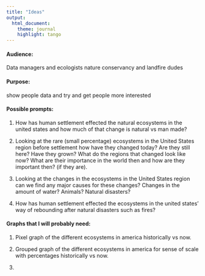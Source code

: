 ```yaml
---
title: "Ideas"
output:
  html_document:
    theme: journal
    highlight: tango
---
```



#### Audience:
  Data managers and ecologists nature conservancy and landfire dudes 
  
#### Purpose:
  show people data and try and get people more interested
  


#### Possible prompts:
  
  1. How has human settlement effected the natural ecosystems in the united states and how much of that change is natural vs 
     man made?
  
  2. Looking at the rare (small percentage) ecosystems in the United States region before settlement how have they changed today? 
     Are they still here? Have they grown? What do the regions that changed look like now? What are their importance in the 
     world then and how are they important then? (if they are).
  
  3. Looking at the changes in the ecosystems in the United States region can we find any major causes for these changes?
     Changes in the amount of water? Animals? Natural disasters?
  
  4. How has human settlement effected the ecosystems in the united states' way of rebounding after natural disasters such as fires?
  
  
  
#### Graphs that I will probably need:

  1. Pixel graph of the different ecosystems in america historically vs now.
  
  2. Grouped graph of the different ecosystems in america for sense of scale with percentages historically vs now.
  
  3. 